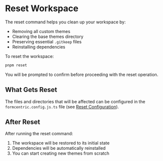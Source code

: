 
<Meta title='Maintenance/Reset Workspace' />

# Reset Workspace

The reset command helps you clean up your workspace by:

- Removing all custom themes
- Clearing the base themes directory
- Preserving essential `.gitkeep` files
- Reinstalling dependencies

To reset the workspace:

```bash
pnpm reset
```

You will be prompted to confirm before proceeding with the reset operation.

## What Gets Reset

The files and directories that will be affected can be configured in the `formcentric.config.js.ts` file (see [Reset Configuration](/docs/getting-started-configuration--docs#reset-configuration)).

## After Reset

After running the reset command:

1. The workspace will be restored to its initial state
2. Dependencies will be automatically reinstalled
3. You can start creating new themes from scratch
